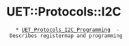 =UET::Protocols::I2C=
    * [[UET_Protocols_I2C_Programming]]  - Describes registermap and programming
